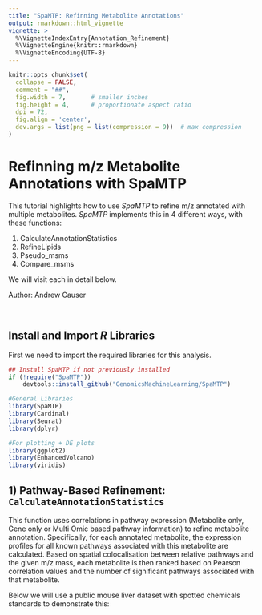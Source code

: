 ```yaml
---
title: "SpaMTP: Refinning Metabolite Annotations"
output: rmarkdown::html_vignette
vignette: >
  %\VignetteIndexEntry{Annotation_Refinement}
  %\VignetteEngine{knitr::rmarkdown}
  %\VignetteEncoding{UTF-8}
---
```


```r
knitr::opts_chunk$set(
  collapse = FALSE,
  comment = "##",
  fig.width = 7,       # smaller inches
  fig.height = 4,      # proportionate aspect ratio
  dpi = 72,
  fig.align = 'center',
  dev.args = list(png = list(compression = 9))  # max compression
)
```


# Refinning m/z Metabolite Annotations with SpaMTP

This tutorial highlights how to use *SpaMTP* to refine m/z annotated with multiple metabolites. *SpaMTP* implements this in 4 different ways, with these functions:

1) CalculateAnnotationStatistics
2) RefineLipids
3) Pseudo_msms
4) Compare_msms

We will visit each in detail below.

Author: Andrew Causer

<br>


## Install and Import *R* Libraries

First we need to import the required libraries for this analysis.

```r
## Install SpaMTP if not previously installed
if (!require("SpaMTP"))
    devtools::install_github("GenomicsMachineLearning/SpaMTP")

#General Libraries
library(SpaMTP)
library(Cardinal)
library(Seurat)
library(dplyr)

#For plotting + DE plots
library(ggplot2)
library(EnhancedVolcano)
library(viridis)
```



## 1) Pathway-Based Refinement: `CalculateAnnotationStatistics`

This function uses correlations in pathway expression (Metabolite only, Gene only or Multi Omic based pathway information) to refine metabolite annotation. Specifically, for each annotated metabolite, the expression profiles for all known pathways associated with this metabolite are calculated. Based on spatial colocalisation between relative pathways and the given m/z mass, each metabolite is then ranked based on Pearson correlation values and the number of significant pathways associated with that metabolite.

Below we will use a public mouse liver dataset with spotted chemicals standards to demonstrate this:



```r

```







